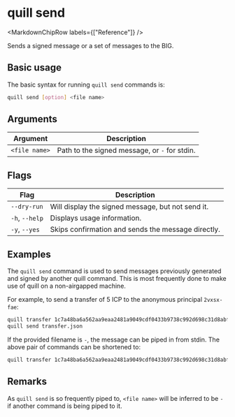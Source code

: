 
# quill send

<MarkdownChipRow labels={["Reference"]} />

Sends a signed message or a set of messages to the BIG.

## Basic usage

The basic syntax for running `quill send` commands is:

``` bash
quill send [option] <file name>
```

## Arguments

| Argument      | Description                                   |
|---------------|-----------------------------------------------|
| `<file name>` | Path to the signed message, or `-` for stdin. |

## Flags

| Flag           | Description                                        |
|----------------|----------------------------------------------------|
| `--dry-run`    | Will display the signed message, but not send it.  |
| `-h`, `--help` | Displays usage information.                        |
| `-y`, `--yes`  | Skips confirmation and sends the message directly. |

## Examples

The `quill send` command is used to send messages previously generated and signed by another quill command. This is most frequently done to make use of quill on a non-airgapped machine. 

For example, to send a transfer of 5 ICP to the anonymous principal `2vxsx-fae`:

```sh
quill transfer 1c7a48ba6a562aa9eaa2481a9049cdf0433b9738c992d698c31d8abf89cadc79 --amount 5 > transfer.json
quill send transfer.json
```

If the provided filename is `-`, the message can be piped in from stdin. The above pair of commands can be shortened to:

```sh
quill transfer 1c7a48ba6a562aa9eaa2481a9049cdf0433b9738c992d698c31d8abf89cadc79 --amount 5 > transfer.json | quill send --yes -
```

## Remarks

As `quill send` is so frequently piped to, `<file name>` will be inferred to be `-` if another command is being piped to it.
